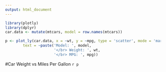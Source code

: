 ```yaml
---
output: html_document
---
```


```r
library(plotly)
library(dplyr)
car.data <- mutate(mtcars, model = row.names(mtcars))

p <- plot_ly(car.data, x = ~wt, y = ~mpg, type = 'scatter', mode = 'markers', hoverinfo = 'text',
        text = ~paste('Model: ', model,
                      '</br> Weight: ', wt,
                      '</br> MPG: ', mpg))

```

#Car Weight vs Miles Per Gallon
`r p`